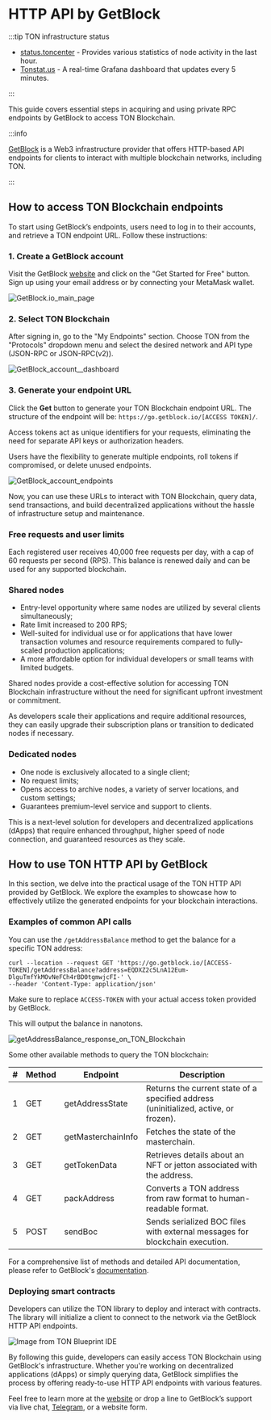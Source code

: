 
# HTTP API by GetBlock

:::tip TON infrastructure status

- [status.toncenter](https://status.toncenter.com/) - Provides various statistics of node activity in the last hour.
- [Tonstat.us](https://tonstat.us/) - A real-time Grafana dashboard that updates every 5 minutes.

:::

This guide covers essential steps in acquiring and using private RPC endpoints by GetBlock to access TON Blockchain.

:::info

[GetBlock](https://getblock.io/) is a Web3 infrastructure provider that offers HTTP-based API endpoints for clients to interact with multiple blockchain networks, including TON.

:::

## How to access TON Blockchain endpoints

To start using GetBlock’s endpoints, users need to log in to their accounts, and retrieve a TON endpoint URL. Follow these instructions:

### 1. Create a GetBlock account

Visit the GetBlock [website](https://getblock.io/?utm_source=external&utm_medium=article&utm_campaign=ton_docs) and click on the "Get Started for Free" button. Sign up using your email address or by connecting your MetaMask wallet.

![GetBlock.io_main_page](/img/docs/getblock-img/unnamed-2.png?=RAW)

### 2. Select TON Blockchain

After signing in, go to the "My Endpoints" section. Choose TON from the "Protocols" dropdown menu and select the desired network and API type (JSON-RPC or JSON-RPC(v2)).

![GetBlock_account__dashboard](/img/docs/getblock-img/unnamed-4.png)

### 3. Generate your endpoint URL

Click the **Get** button to generate your TON Blockchain endpoint URL. The structure of the endpoint will be: `https://go.getblock.io/[ACCESS TOKEN]/`.

Access tokens act as unique identifiers for your requests, eliminating the need for separate API keys or authorization headers.

Users have the flexibility to generate multiple endpoints, roll tokens if compromised, or delete unused endpoints.

![GetBlock_account_endpoints](/img/docs/getblock-img/unnamed-3.png)

Now, you can use these URLs to interact with TON Blockchain, query data, send transactions, and build decentralized applications without the hassle of infrastructure setup and maintenance.

### Free requests and user limits

Each registered user receives 40,000 free requests per day, with a cap of 60 requests per second (RPS). This balance is renewed daily and can be used for any supported blockchain.

### Shared nodes

- Entry-level opportunity where same nodes are utilized by several clients simultaneously;
- Rate limit increased to 200 RPS;
- Well-suited for individual use or for applications that have lower transaction volumes and resource requirements compared to fully-scaled production applications;
- A more affordable option for individual developers or small teams with limited budgets.

Shared nodes provide a cost-effective solution for accessing TON Blockchain infrastructure without the need for significant upfront investment or commitment.

As developers scale their applications and require additional resources, they can easily upgrade their subscription plans or transition to dedicated nodes if necessary.

### Dedicated nodes

- One node is exclusively allocated to a single client;
- No request limits;
- Opens access to archive nodes, a variety of server locations, and custom settings;
- Guarantees premium-level service and support to clients.

This is a next-level solution for developers and decentralized applications (dApps) that require enhanced throughput, higher speed of node connection, and guaranteed resources as they scale.

## How to use TON HTTP API by GetBlock

In this section, we delve into the practical usage of the TON HTTP API provided by GetBlock. We explore the examples to showcase how to effectively utilize the generated endpoints for your blockchain interactions.

### Examples of common API calls

You can use the `/getAddressBalance` method to get the balance for a specific TON address:

```
curl --location --request GET 'https://go.getblock.io/[ACCESS-TOKEN]/getAddressBalance?address=EQDXZ2c5LnA12Eum-DlguTmfYkMOvNeFCh4rBD0tgmwjcFI-' \    
--header 'Content-Type: application/json' 
```

Make sure to replace `ACCESS-TOKEN` with your actual access token provided by GetBlock.

This will output the balance in nanotons.

![getAddressBalance_response_on_TON_Blockchain](/img/docs/getblock-img/unnamed-2.png)

Some other available methods to query the TON blockchain:

| # | Method | Endpoint           | Description                                                                          |
| - | ------ | ------------------ | ------------------------------------------------------------------------------------ |
| 1 | GET    | getAddressState    | Returns the current state of a specified address (uninitialized, active, or frozen). |
| 2 | GET    | getMasterchainInfo | Fetches the state of the masterchain.                                                |
| 3 | GET    | getTokenData       | Retrieves details about an NFT or jetton associated with the address.                |
| 4 | GET    | packAddress        | Converts a TON address from raw format to human-readable format.                     |
| 5 | POST   | sendBoc            | Sends serialized BOC files with external messages for blockchain execution.          |

For a comprehensive list of methods and detailed API documentation, please refer to GetBlock's [documentation](https://getblock.io/docs/ton/json-rpc/ton_jsonrpc/).

### Deploying smart contracts

Developers can utilize the TON library to deploy and interact with contracts. The library will initialize a client to connect to the network via the GetBlock HTTP API endpoints.

![Image from TON Blueprint IDE](/img/docs/getblock-img/unnamed-6.png)

By following this guide, developers can easily access TON Blockchain using GetBlock's infrastructure. Whether you're working on decentralized applications (dApps) or simply querying data, GetBlock simplifies the process by offering ready-to-use HTTP API endpoints with various features.

Feel free to learn more at the [website](https://getblock.io/?utm_source=external&utm_medium=article&utm_campaign=ton_docs) or drop a line to GetBlock’s support via live chat, [Telegram](https://t.me/GetBlock_Support_Bot), or a website form.

<Feedback />
